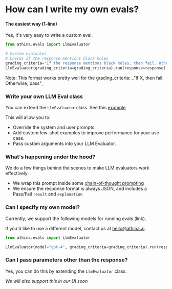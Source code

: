 
# How can I write my own evals?

#### The easiest way (1-line)

Yes, it's very easy to write a custom eval.

```python
from athina.evals import LlmEvaluator

# Custom evaluator
# Checks if the response mentions black holes
grading_criteria="If the response mentions black holes, then fail. Otherwise pass."
LlmEvaluator(grading_criteria=grading_criteria).run(response=response)
```

<Callout type="default" emoji="💡">
  Note: This format works pretty well for the grading_criteria: _"If X, then
  fail. Otherwise, pass"_
</Callout>

### Write your own LLM Eval class

You can extend the `LlmEvaluator` class. See this [example](https://github.com/athina-ai/athina-evals/blob/main/athina/evals/llm/faithfulness/evaluator.py)

This will allow you to:

- Override the system and user prompts.
- Add custom few-shot examples to improve performance for your use case.
- Pass custom arguments into your LLM Evaluator.

### What's happening under the hood?

We do a few things behind the scenes to make LLM evaluators work effectively:

- We wrap this prompt inside some [chain-of-thought prompting](https://www.promptingguide.ai/techniques/cot)
- We ensure the response format is always JSON, and includes a Pass/Fail `result` and `explanation`

### Can I specify my own model?

Currently, we support the following models for running evals (link).

If you'd like to use a different model, contact us at hello@athina.ai.

```python
from athina.evals import LlmEvaluator

LlmEvaluator(model="gpt-4", grading_criteria=grading_criteria).run(response)
```

### Can I pass parameters other than the response?

Yes, you can do this by extending the `LlmEvaluator` class.

_We will also support this in our UI soon_
